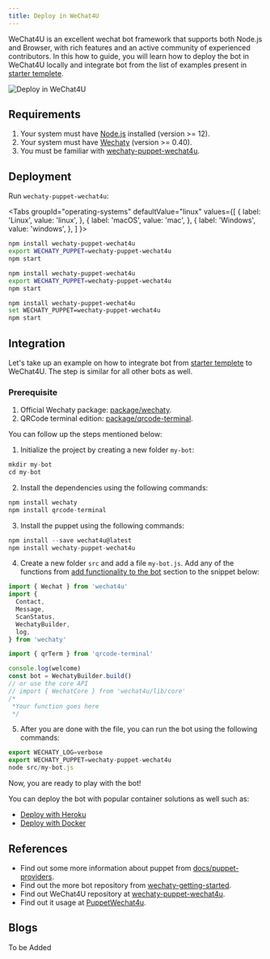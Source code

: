 ```yaml
---
title: Deploy in WeChat4U
---
```


WeChat4U is an excellent wechat bot framework that supports both Node.js and Browser, with rich features and an active community of experienced contributors. In this how to guide, you will learn how to deploy the bot in WeChat4U locally and integrate bot from the list of examples present in [starter templete](https://github.com/wechaty/wechaty-getting-started).

![Deploy in WeChat4U](../../static/img/docs/howto/deploy-wechat4u/wechat4u.webp)

## Requirements

1. Your system must have [Node.js](https://nodejs.org/en/download/package-manager/) installed (version >= 12).
2. Your system must have [Wechaty](https://github.com/wechaty/wechaty) (version >= 0.40).
3. You must be familiar with [wechaty-puppet-wechat4u](https://www.npmjs.com/package/wechaty-puppet-wechat4u).

## Deployment

Run `wechaty-puppet-wechat4u`:

<!-- MDX import -->

<Tabs
  groupId="operating-systems"
  defaultValue="linux"
  values={[
    { label: 'Linux',   value: 'linux', },
    { label: 'macOS',   value: 'mac', },
    { label: 'Windows', value: 'windows', },
  ]
}>

<TabItem value="linux">

```sh
npm install wechaty-puppet-wechat4u
export WECHATY_PUPPET=wechaty-puppet-wechat4u
npm start
```

</TabItem>
<TabItem value="mac">

```sh
npm install wechaty-puppet-wechat4u
export WECHATY_PUPPET=wechaty-puppet-wechat4u
npm start
```

</TabItem>
<TabItem value="windows">

```sh
npm install wechaty-puppet-wechat4u
set WECHATY_PUPPET=wechaty-puppet-wechat4u
npm start
```

</TabItem>
</Tabs>

## Integration

Let's take up an example on how to integrate bot from [starter templete](https://github.com/wechaty/wechaty-getting-started) to WeChat4U. The step is similar for all other bots as well.

### Prerequisite

1. Official Wechaty package: [package/wechaty](https://www.npmjs.com/package/wechaty).
2. QRCode terminal edition: [package/qrcode-terminal](https://www.npmjs.com/package/qrcode-terminal).

You can follow up the steps mentioned below:

1. Initialize the project by creating a new folder `my-bot`:

```ts
mkdir my-bot
cd my-bot
```

2. Install the dependencies using the following commands:

```ts
npm install wechaty
npm install qrcode-terminal
```

3. Install the puppet using the following commands:

```ts
npm install --save wechat4u@latest
npm install wechaty-puppet-wechat4u
```

4. Create a new folder `src` and add a file `my-bot.js`. Add any of the functions from <a href="#"> add functionality to the bot</a> section to the snippet below:

```ts
import { Wechat } from 'wechat4u'
import {
  Contact,
  Message,
  ScanStatus,
  WechatyBuilder,
  log,
} from 'wechaty'

import { qrTerm } from 'qrcode-terminal'

console.log(welcome)
const bot = WechatyBuilder.build()
// or use the core API
// import { WechatCore } from 'wechat4u/lib/core'
/*
 *Your function goes here
 */
```

5. After you are done with the file, you can run the bot using the following commands:

```ts
export WECHATY_LOG=verbose
export WECHATY_PUPPET=wechaty-puppet-wechat4u
node src/my-bot.js
```

Now, you are ready to play with the bot!

You can deploy the bot with popular container solutions as well such as:

* [Deploy with Heroku](#a)
* [Deploy with Docker](#b)

## References

* Find out some more information about puppet from [docs/puppet-providers](https://wechaty.js.org/docs/puppet-providers/).
* Find out the more bot repository from [wechaty-getting-started](https://github.com/wechaty/wechaty-getting-started).
* Find out WeChat4U repository at [wechaty-puppet-wechat4u](https://github.com/wechaty/wechaty-puppet-wechat4u).
* Find out it usage at [PuppetWechat4u](https://github.com/nodeWechat/wechat4u).

## Blogs

To be Added
